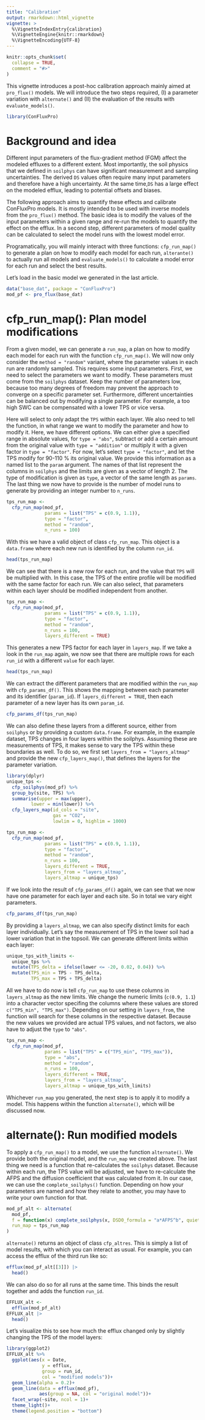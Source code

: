 ```yaml
---
title: "Calibration"
output: rmarkdown::html_vignette
vignette: >
  %\VignetteIndexEntry{calibration}
  %\VignetteEngine{knitr::rmarkdown}
  %\VignetteEncoding{UTF-8}
---
```


```r
knitr::opts_chunk$set(
  collapse = TRUE,
  comment = "#>"
)
```

This vignette introduces a post-hoc calibration approach mainly aimed at `pro_flux()` models. 
We will introduce the two steps required, (I) a parameter variation with `alternate()` and (II) the evaluation of the results with `evaluate_models()`.

```r
library(ConFluxPro)
```

# Background and idea
Different input parameters of the flux-gradient method (FGM) affect the modeled effluxes to a different extent. 
Most importantly, the soil physics that we defined in `soilphys` can have significant measurement and sampling uncertainties.
The derived `DS` values often require many input parameters and therefore have a high uncertainty. At the same time,`DS` has a large effect on the modeled efflux, leading to potential offsets and biases.

The following approach aims to quantify these effects and calibrate ConFluxPro models.
It is mostly intended to be used with inverse models from the `pro_flux()` method. 
The basic idea is to modify the values of the input parameters within a given range and re-run the models to quantify the effect on the efflux.
In a second step, different parameters of model quality can be calculated to select the model runs with the lowest model error. 

Programatically, you will mainly interact with three functions: `cfp_run_map()` to generate a plan on how to modify each model for each run, 
`alterante()` to actually run all models and `evaluate_models()` to calculate a model error for each run and select the best results.

Let's load in the basic model we generated in the last article.
```r
data("base_dat", package = "ConFluxPro")
mod_pf <- pro_flux(base_dat)
```

# cfp_run_map(): Plan model modifications
From a given model, we can generate a `run_map`, a plan on how to modify each model for each run with the function `cfp_run_map()`.
We will now only consider the `method = "random"` variant, where the parameter values in each run are randomly sampled.
This requires some input parameters.
First, we need to select the parameters we want to modify.
These parameters must come from the `soilphys` dataset.
Keep the number of parameters low, because too many degrees of freedom may prevent the approach to converge on a specific parameter set. 
Furthermore, different uncertainties can be balanced out by modifying a single parameter. 
For example, a too high SWC can be compensated with a lower TPS or vice versa.

Here will select to only adapt the `TPS` within each layer.
We also need to tell the function, in what range we want to modify the parameter and how to modify it.
Here, we have different options.
We can either give a specified range in absolute values, for `type = "abs"`, subtract or add a certain amount from the original value with `type = "addition"` or multiply it with a given factor in `type = "factor"`.
For now, let's select `type = "factor"`, and let the TPS modify for 90-110 % its original value.
We provide this information as a named list to the `param` argument.
The names of that list represent the columns in `soilphys` and the limits are given as a vector of length 2.
The type of modification is given as `type`, a vector of the same length as `params`.
The last thing we now have to provide is the number of model runs to generate by providing an integer number to `n_runs`.
```r
tps_run_map <- 
  cfp_run_map(mod_pf,
              params = list("TPS" = c(0.9, 1.1)),
              type = "factor",
              method = "random",
              n_runs = 100)
```

With this we have a valid object of class `cfp_run_map`.
This object is a `data.frame` where each new run is identified by the column `run_id`.
```r
head(tps_run_map)
```
We can see that there is a new row for each run, and the value that `TPS` will be multiplied with.
In this case, the TPS of the entire profile will be modified with the same factor for each run.
We can also select, that parameters within each layer should be modified independent from another.
```r
tps_run_map <- 
  cfp_run_map(mod_pf,
              params = list("TPS" = c(0.9, 1.1)),
              type = "factor",
              method = "random",
              n_runs = 100,
              layers_different = TRUE)
```
This generates a new TPS factor for each layer in `layers_map`.
If we take a look in the `run_map` again, we now see that there are multiple rows for each `run_id` with a different `value` for each layer.
```r
head(tps_run_map)
```
We can extract the different parameters that are modified within the `run_map` with `cfp_params_df()`. 
This shows the mapping between each parameter and its identifier (`param_id`).
If `layers_different = TRUE`, then each parameter of a new layer has its own `param_id`.
```r
cfp_params_df(tps_run_map)
```
We can also define these layers from a different source, either from `soilphys` or by providing a custom `data.frame`.
For example, in the example dataset, TPS changes in four layers within the soilphys.
Assuming these are measurements of TPS, it makes sense to vary the TPS within these boundaries as well.
To do so, we first set `layers_from = "layers_altmap"` and provide the new `cfp_layers_map()`, that defines the layers for the parameter variation.
```r
library(dplyr)
unique_tps <- 
  cfp_soilphys(mod_pf) %>%
  group_by(site, TPS) %>%
  summarise(upper = max(upper),
         lower = min(lower)) %>%
  cfp_layers_map(id_cols = "site",
                 gas = "CO2",
                 lowlim = 0, highlim = 1000)

tps_run_map <- 
  cfp_run_map(mod_pf,
              params = list("TPS" = c(0.9, 1.1)),
              type = "factor",
              method = "random",
              n_runs = 100,
              layers_different = TRUE,
              layers_from = "layers_altmap",
              layers_altmap = unique_tps)
```

If we look into the result of `cfp_params_df()` again, we can see that we now have one parameter for each layer and each site.
So in total we vary eight parameters.
```r
cfp_params_df(tps_run_map)
```
By providing a `layers_altmap`, we can also specify distinct limits for each layer individually. 
Let's say the measurement of TPS in the lower soil had a lower variation that in the topsoil.
We can generate different limits within each layer:
```r
unique_tps_with_limits <- 
  unique_tps %>%
  mutate(TPS_delta = ifelse(lower <= -20, 0.02, 0.04)) %>%
  mutate(TPS_min = TPS - TPS_delta,
         TPS_max = TPS + TPS_delta)
```
All we have to do now is tell `cfp_run_map` to use these columns in `layers_altmap` as the new limits.
We change the numeric limits (`c(0.9, 1.1`) into a character vector specifing the columns where these values are stored `c("TPS_min", "TPS_max")`.
Depending on our setting in `layers_from`, the function will search for these columns in the respective dataset.
Because the new values we provided are actual TPS values, and not factors, we also have to adjust the `type` to `"abs"`.
```r
tps_run_map <- 
  cfp_run_map(mod_pf,
              params = list("TPS" = c("TPS_min", "TPS_max")),
              type = "abs",
              method = "random",
              n_runs = 100,
              layers_different = TRUE,
              layers_from = "layers_altmap",
              layers_altmap = unique_tps_with_limits)
```

Whichever `run_map` you generated, the next step is to apply it to modify a model. 
This happens within the function `alternate()`, which will be discussed now.

# alternate(): Run modified models
To apply a `cfp_run_map()` to a model, we use the function `alternate()`. 
We provide both the original model, and the `run_map` we created above. 
The last thing we need is a function that re-calculates the `soilphys` dataset.
Because within each run, the TPS value will be adjusted, we have to re-calculate the AFPS and the diffusion coefficient that was calculated from it.
In our case, we can use the `complete_soilphys()` function. 
Depending on how your parameters are named and how they relate to another, you may have to write your own function for that.
```r
mod_pf_alt <- alternate(
  mod_pf,
  f = function(x) complete_soilphys(x, DSD0_formula = "a*AFPS^b", quiet = TRUE),
  run_map = tps_run_map
)
```
`alternate()` returns an object of class `cfp_altres`.
This is simply a list of model results, with which you can interact as usual.
For example, you can access the efflux of the third run like so:
```r
efflux(mod_pf_alt[[3]]) |>
  head()
```
We can also do so for all runs at the same time.
This binds the result together and adds the function `run_id`.
```r
EFFLUX_alt <-
  efflux(mod_pf_alt) 
EFFLUX_alt |>
  head()
```
Let's visualize this to see how much the efflux changed only by slightly changing the TPS of the model layers:
```r
library(ggplot2)
EFFLUX_alt %>%
  ggplot(aes(x = Date, 
             y = efflux, 
             group = run_id,
             col = "modified models"))+
  geom_line(alpha = 0.2)+
  geom_line(data = efflux(mod_pf),
            aes(group = NA, col = "original model"))+
  facet_wrap(~site, ncol = 1)+
  theme_light()+
  theme(legend.position = "bottom")

```


